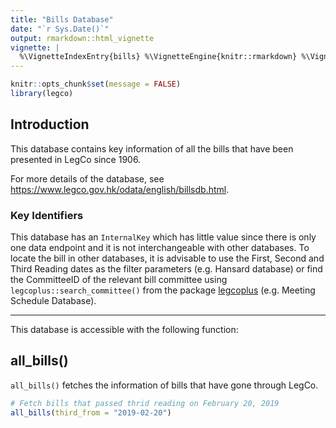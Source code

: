 ```yaml
---
title: "Bills Database"
date: "`r Sys.Date()`"
output: rmarkdown::html_vignette
vignette: |
  %\VignetteIndexEntry{bills} %\VignetteEngine{knitr::rmarkdown} %\VignetteEncoding{UTF-8}
---
```


```r
knitr::opts_chunk$set(message = FALSE)
library(legco)
```

## Introduction

This database contains key information of all the bills that have been presented in LegCo since 1906.

For more details of the database, see <https://www.legco.gov.hk/odata/english/billsdb.html>.

### Key Identifiers

This database has an `InternalKey` which has little value since there is only one data endpoint and 
it is not interchangeable with other databases. To locate the bill in other databases, it is advisable
to use the First, Second and Third Reading dates as the filter parameters (e.g. Hansard database) or 
find the CommitteeID of the relevant bill committee using `legcoplus::search_committee()` from 
the package [legcoplus](https://elgarteo.ga/legco/legcoplus) (e.g. Meeting Schedule Database).

---

This database is accessible with the following function:

## all_bills()

`all_bills()` fetches the information of bills that have gone through LegCo.

```r
# Fetch bills that passed thrid reading on February 20, 2019
all_bills(third_from = "2019-02-20")
```
